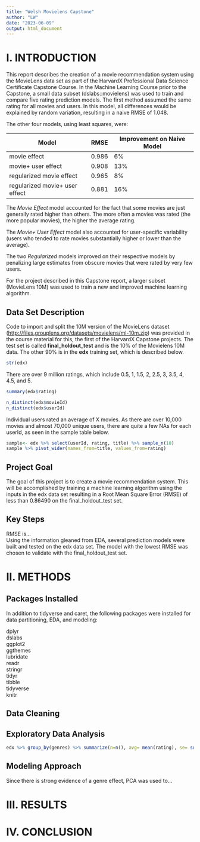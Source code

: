 ```yaml
---
title: "Welsh Movielens Capstone"
author: "LW"
date: "2023-06-09"
output: html_document
---
```


# I. INTRODUCTION

This report describes the creation of a movie recommendation system using the MovieLens data set as part of the HarvardX Professional Data Science Certificate Capstone Course. In the Machine Learning Course prior to the Capstone, a small data subset (dslabs::movielens) was used to train and compare five rating prediction models. The first method assumed the same rating for all movies and users. In this model, all differences would be explained by random variation, resulting in a naive RMSE of 1.048.

The other four models, using least squares, were:

| Model                          | RMSE  | Improvement on Naive Model |
|--------------------------------|-------|----------------------------|
| movie effect                   | 0.986 | 6%                         |
| movie+ user effect             | 0.908 | 13%                        |
| regularized movie effect       | 0.965 | 8%                         |
| regularized movie+ user effect | 0.881 | 16%                        |

The *Movie Effect* model accounted for the fact that some movies are just generally rated higher than others. The more often a movies was rated (the more popular movies), the higher the average rating.

The *Movie+ User Effect* model also accounted for user-specific variability (users who tended to rate movies substantially higher or lower than the average).

The two *Regularized* models improved on their respective models by penalizing large estimates from obscure movies that were rated by very few users.

For the project described in this Capstone report, a larger subset (MovieLens 10M) was used to train a new and improved machine learning algorithm.

## Data Set Description

Code to import and split the 10M version of the MovieLens dataset (<http://files.grouplens.org/datasets/movielens/ml-10m.zip>) was provided in the course material for this, the first of the HarvardX Capstone projects. The test set is called **final_holdout_test** and is the 10% of the Movielens 10M data. The other 90% is in the **edx** training set, which is described below.

```r
str(edx)
```

There are over 9 million ratings, which include 0.5, 1, 1.5, 2, 2.5, 3, 3.5, 4, 4.5, and 5.

```r
summary(edx$rating)
```

```r
n_distinct(edx$movieId)
n_distinct(edx$userId)
```

Individual users rated an average of X movies. As there are over 10,000 movies and almost 70,000 unique users, there are quite a few NAs for each userId, as seen in the sample table below.

```r
sample<- edx %>% select(userId, rating, title) %>% sample_n(10)
sample %>% pivot_wider(names_from=title, values_from=rating)
```

## Project Goal

The goal of this project is to create a movie recommendation system. This will be accomplished by training a machine learning algorithm using the inputs in the edx data set resulting in a Root Mean Square Error (RMSE) of less than 0.86490 on the final_holdout_test set.

## Key Steps

RMSE is...\
Using the information gleaned from EDA, several prediction models were built and tested on the edx data set. The model with the lowest RMSE was chosen to validate with the final_holdout_test set.

# II. METHODS

## Packages Installed

In addition to tidyverse and caret, the following packages were installed for data partitioning, EDA, and modeling:

dplyr\
dslabs\
ggplot2\
ggthemes\
lubridate\
readr\
stringr\
tidyr\
tibble\
tidyverse\
knitr

## Data Cleaning

## Exploratory Data Analysis

```r
edx %>% group_by(genres) %>% summarize(n=n(), avg= mean(rating), se= sd(rating)/sqrt(n())) %>% filter(n>= 100000) %>% mutate(genres= reorder(genres, avg)) %>% ggplot(aes(x= genres, y= avg, ymin= avg- 2*se, ymax= avg+ 2*se))+ geom_point()+ geom_errorbar()+ theme(axis.text.x= element_text(angle= 90, hjust=1))
```

## Modeling Approach

Since there is strong evidence of a genre effect, PCA was used to...

# III. RESULTS

# IV. CONCLUSION
